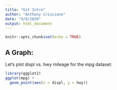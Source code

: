 ```yaml
---
title: "Git Intro"
author: "Anthony Criscione"
date: "9/8/2020"
output: html_document
---
```


```r
knitr::opts_chunk$set(echo = TRUE)
```

## A Graph:

Let's plot displ vs. hwy mileage for the mpg dataset:
```r
library(ggplot2)
ggplot(mpg) +
  geom_point(aes(x = displ, y = hwy))
```

